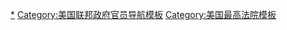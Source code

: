{{Navbox
|name = 美国首席大法官
|title = [[美国首席大法官]]
|image = [[File:Seal of the United States Supreme Court.svg|right|80px|Seal of the United States Supreme Court]]
   |list1 = {{div col|colwidth=22em}}
# [[约翰·杰伊]] ({{le|杰伊法院|Jay Court|1789-1795}}, ''[[马歇尔之前美国最高法院案例列表|案例]]'')
# [[约翰·拉特利奇]] ({{le|拉特利奇法院|Rutledge Court|1795}}, ''[[马歇尔之前美国最高法院案例列表|案例]]'')
# [[奥利弗·埃尔斯沃思]] ({{le|埃尔斯沃思法院|Ellsworth Court|1795-1800}}, ''[[马歇尔之前美国最高法院案例列表|案例]]'')
# [[约翰·马歇尔]] ({{le|马歇尔法院|Marshall Court|1801-1835}}, ''[[马歇尔时期美国最高法院案例列表|案例]]'')
# [[罗杰·B·托尼]] ({{le|托尼法院|Taney Court|1835-1864}}, ''[[托尼时期美国最高法院案例列表|案例]]'')
# [[萨蒙·波特兰·蔡斯]] ({{le|蔡斯法院|Chase Court|1864-1873}}, ''[[蔡斯时期美国最高法院案例列表|案例]]'')
# [[莫里森·韦特]]  ({{le|韦特法院|Waite Court|1874-1888}}, ''[[韦特时期美国最高法院案例列表|案例]]'')
# [[梅尔维尔·富勒]] ({{le|富勒法院|Fuller Court|1888-1910}}, ''[[富勒时期美国最高法院案例列表|案例]]'')
# [[爱德华·道格拉斯·怀特]] ({{le|怀特法院|White Court (judges)|1910-1921}}, ''[[怀特时期美国最高法院案例列表|案例]]'')
# [[威廉·霍华德·塔夫脱]] ({{le|塔夫脱法院|Taft Court|1921-1930}}, ''[[塔夫脱时期美国最高法院案例列表|案例]]'')
# [[查尔斯·埃文斯·休斯]] ({{le|休斯法院|Hughes Court|1930-1941}}, ''[[休斯时期美国最高法院案例列表|案例]]'')
# [[哈伦·菲斯克·斯通]] ({{le|斯通法院|Stone Court (judges)|1941-1946}}, ''[[斯通时期美国最高法院案例列表|案例]]'')
# [[弗雷德·文森]] ({{le|文森法院|Vinson Court|1946-1953}}, ''[[文森时期美国最高法院案例列表|案例]]'')
# [[厄尔·沃伦]] ([[沃伦法院|1953-1969]], ''[[沃伦时期美国最高法院案例列表|案例]]'')
# [[沃伦·厄尔·伯格]] ({{le|伯格法庭|Burger Court|1969-1986}}, ''[[伯格时期美国最高法院案例列表|案例]]'')
# [[威廉·伦奎斯特]] ({{le|伦奎斯特法院|Rehnquist Court|1986-2005}}, ''[[伦奎斯特时期美国最高法院案例列表|案例]]'')
# [[約翰·羅伯茨]] ([[羅伯茨法院|2005-至今]], ''[[罗伯茨时期美国最高法院案例列表|案例]]'')
{{div col end}}
}}<noinclude>

[[Category:美国首席大法官|*]]
[[Category:美国联邦政府官员导航模板]]
[[Category:美国最高法院模板]]
</noinclude>